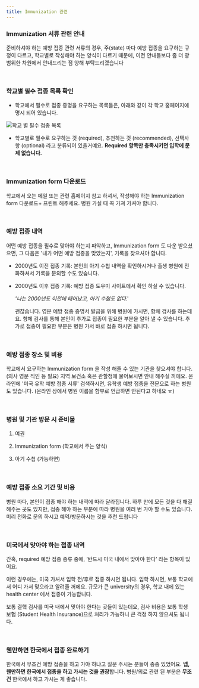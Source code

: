 ```yaml
---
title: Immunization 관련
---
```


### Immunization 서류 관련 안내

준비하셔야 하는 예방 접종 관련 서류의 경우, 주(state) 마다 예방 접종을 요구하는 규정이 다르고, 학교별로 작성해야 하는 양식이 다르기 때문에, 이전 안내들보다 좀 더 광범위한 차원에서 안내드리는 점 양해 부탁드리겠습니다

<br />

### 학교별 필수 접종 목록 확인

- 학교에서 필수로 접종 증명을 요구하는 목록들은, 아래와 같이 각 학교 홈페이지에 명시 되어 있습니다.

<Image src="/images/books/checklist/immunization.png" alt="학교 별 필수 접종 목록" />

- 학교별로 필수로 요구하는 것 (required), 추천하는 것 (recommended), 선택사항 (optional) 라고 분류되어 있을거예요. **Required 항목만 충족시키면 입학에 문제 없습니다.**

<br />

### Immunization form 다운로드

학교에서 오는 메일 또는 관련 홈페이지 참고 하셔서, 작성해야 하는 Immunization form 다운로드+ 프린트 해주세요. 병원 가실 때 꼭 가져 가셔야 합니다.

<br />

### 예방 접종 내역

어떤 예방 접종을 필수로 맞아야 하는지 파악하고, Immunization form 도 다운 받으셨으면, 그 다음은 '내가 어떤 예방 접종을 맞았는지', 기록을 찾으셔야 합니다.

- 2000년도 이전 접종 기록: 본인의 아기 수첩 내역을 확인하시거나 출생 병원에 전화하셔서 기록을 문의할 수도 있습니다.
- 2000년도 이후 접종 기록: 예방 접종 도우미 사이트에서 확인 하실 수 있습니다.

  _'나는 2000년도 이전에 태어났고, 아기 수첩도 없다_.'

  괜찮습니다. 영문 예방 접종 증명서 발급을 위해 병원에 가시면, 항체 검사를 하는데요. 항체 검사를 통해 본인이 추가로 접종이 필요한 부분을 알아 낼 수 있습니다. 추가로 접종이 필요한 부분은 병원 가서 바로 접종 하시면 됩니다.

<br />

### 예방 접종 장소 및 비용

학교에서 요구하는 Immunization form 을 작성 해줄 수 있는 기관을 찾으셔야 합니다. (의사 영문 직인 등 필요) 지역 보건소 혹은 관할청에 물어보시면 안내 해주실 꺼에요. 온라인에 '미국 유학 예방 접종 서류' 검색하시면, 유학생 예방 접종을 전문으로 하는 병원도 있습니다. (온라인 상에서 병원 이름을 함부로 언급하면 안된다고 하네요 ㅠ)

<br />

### 병원 및 기관 방문 시 준비물

1. 여권

2. Immunization form (학교에서 주는 양식)

3. 아기 수첩 (가능하면)

<br />

### 예방 접종 소요 기간 및 비용

병원 마다, 본인이 접종 해야 하는 내역에 따라 달라집니다. 하루 만에 모든 것을 다 해결 해주는 곳도 있지만, 접종 해야 하는 부분에 따라 병원을 여러 번 가야 할 수도 있습니다. 미리 전화로 문의 하시고 예약/방문하시는 것을 추천 드립니다

<br />

### 미국에서 맞아야 하는 접종 내역

간혹, required 예방 접종 종류 중에, ‘반드시 미국 내에서 맞아야 한다’ 라는 항목이 있어요.

이런 경우에는, 미국 가셔서 입학 전/후로 접종 하시면 됩니다. 입학 하시면, 보통 학교에서 어디 가서 맞으라고 알려줄 꺼에요. 규모가 큰 university의 경우, 학교 내에 있는 health center 에서 접종이 가능합니다.

보통 결핵 검사를 미국 내에서 맞아야 한다는 곳들이 있는데요, 검사 비용은 보통 학생 보험 (Student Health Insurance)으로 처리가 가능하니 큰 걱정 하지 않으셔도 됩니다.

<br />

### 웬만하면 한국에서 접종 완료하기

한국에서 무조건 예방 접종을 하고 가야 하냐고 질문 주시는 분들이 종종 있었어요. **넵, 웬만하면 한국에서 접종을 하고 가시는 것을 권장**합니다. 병원/의료 관련 된 부분은 **무조건** 한국에서 하고 가시는 게 좋습니다.
